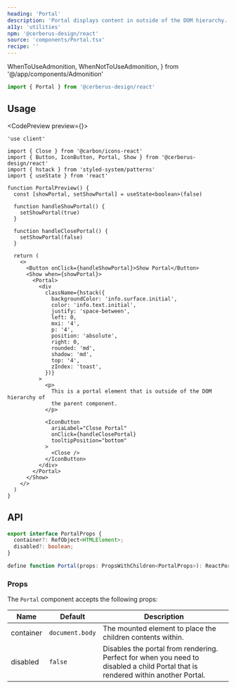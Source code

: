```yaml
---
heading: 'Portal'
description: 'Portal displays content in outside of the DOM hierarchy.'
a11y: 'utilities'
npm: '@cerberus-design/react'
source: 'components/Portal.tsx'
recipe: ''
---
```


  WhenToUseAdmonition,
  WhenNotToUseAdmonition,
} from '@/app/components/Admonition'

```ts
import { Portal } from '@cerberus-design/react'
```

<WhenToUseAdmonition description="When you need display a component outside of the parent it is contained within." />

## Usage

<CodePreview preview={<PortalPreview />}>
```tsx title="nav.tsx" {23}
'use client'

import { Close } from '@carbon/icons-react'
import { Button, IconButton, Portal, Show } from '@cerberus-design/react'
import { hstack } from 'styled-system/patterns'
import { useState } from 'react'

function PortalPreview() {
  const [showPortal, setShowPortal] = useState<boolean>(false)

  function handleShowPortal() {
    setShowPortal(true)
  }

  function handleClosePortal() {
    setShowPortal(false)
  }

  return (
    <>
      <Button onClick={handleShowPortal}>Show Portal</Button>
      <Show when={showPortal}>
        <Portal>
          <div
            className={hstack({
              backgroundColor: 'info.surface.initial',
              color: 'info.text.initial',
              justify: 'space-between',
              left: 0,
              mxi: '4',
              p: '4',
              position: 'absolute',
              right: 0,
              rounded: 'md',
              shadow: 'md',
              top: '4',
              zIndex: 'toast',
            })}
          >
            <p>
              This is a portal element that is outside of the DOM hierarchy of
              the parent component.
            </p>

            <IconButton
              ariaLabel="Close Portal"
              onClick={handleClosePortal}
              tooltipPosition="bottom"
            >
              <Close />
            </IconButton>
          </div>
        </Portal>
      </Show>
    </>
  )
}
```
</CodePreview>

<WhenNotToUseAdmonition description="Portals should only be used for alert/dialog level components. Anything else should try to achieve this without the use of a portal." />

## API

```ts showLineNumbers=false
export interface PortalProps {
  container?: RefObject<HTMLElement>;
  disabled?: boolean;
}

define function Portal(props: PropsWithChildren<PortalProps>): ReactPortal | null
```

### Props

The `Portal` component accepts the following props:

| Name     | Default | Description                                                   |
| -------- | ------- | ------------------------------------------------------------- |
| container     | `document.body`   | The mounted element to place the children contents within. |
| disabled | `false` | Disables the portal from rendering. Perfect for when you need to disabled a child Portal that is rendered within another Portal. |
